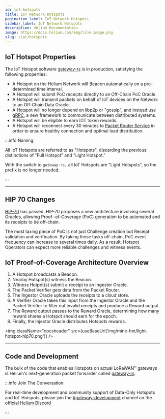 ```yaml
---
id: iot-hotspots
title: IoT Network Hotspots
pagination_label: IoT Network Hotspots
sidebar_label: IoT Network Hotspots
description: Helium Documentation
image: https://docs.helium.com/img/link-image.png
slug: /iot/hotspots
---
```



<LegacyContentBanner />

## IoT Hotspot Properties

The IoT Hotspot software [gateway-rs](https://github.com/helium/gateway-rs) is in production,
satisfying the following properties:

- A Hotspot on the Helium Network will Beacon automatically on a pre-determined time interval.
- A Hotspot will submit PoC receipts directly to an Off-Chain PoC Oracle.
- A Hotspot will transmit packets on behalf of IoT devices on the Network to an Off-Chain Data
  Oracle.
- A Hotspot will no longer depend on libp2p or "gossip", and instead use [gRPC](https://grpc.io/), a
  new framework to communicate between distributed systems.
- A Hotspot will be eligible to earn IOT token rewards.
- A Hotspot will reconnect every 30 minutes to
  [Packet Router Service](/oracles/data-transfer-oracles#packet-router-service) in order to ensure
  healthy connection and optimal load distribution.

:::info Naming

All IoT Hotspots are referred to as "Hotspots", discarding the previous distinctions of "Full
Hotspot" and "Light Hotspot."

With the switch to `gateway-rs,` all IoT Hotspots are "Light Hotspots", so the prefix is no longer
needed.

:::

---

## HIP 70 Changes

[HIP-70](https://github.com/helium/HIP/issues/471) has passed. HIP-70 proposes a new architecture
involving several Oracles, allowing Proof -of-Coverage (PoC) generation to be automated and its
receipts to be off-chain.

The most taxing piece of PoC is not just Challenge creation but Receipt validation and verification.
By taking these tasks off-chain, PoC event frequency can increase to several times daily. As a
result, Hotspot Operators can expect more reliable challenges and witness events.

## IoT Proof-of-Coverage Architecture Overview

1. A Hotspot broadcasts a Beacon.
2. Nearby Hotspot(s) witness the Beacon.
3. Witness Hotpot(s) submit a receipt to an Ingestor Oracle.
4. The Packet Verifier gets data from the Packet Router.
5. The Ingestor Oracle uploads the receipts to a cloud store.
6. A Verifier Oracle takes this input from the Ingestor Oracle and the Packet Verifier to filter out
   invalid receipts and produce a Reward output.
7. The Reward output passes to the Reward Oracle, determining how many reward shares a Hotspot
   should earn for the epoch.
8. Finally, the Injector Oracle distributes Hotspots rewards.

<img className="docsheader" src={useBaseUrl('img/mine-hnt/light-hotspot-hip70.png')} />

---

## Code and Development

The bulk of the code that enables Hotspots on actual LoRaWAN&trade; gateways is Helium's
next-generation packet forwarder called [gateway-rs](https://github.com/helium/gateway-rs).

:::info Join The Conversation

For real-time development and community support of Data-Only Hotspots and IoT Hotspots, please join
the [#gateway-development](discord://discord.com/channels/404106811252408320/784462269072277576)
channel on the official [Helium Discord](https://discord.gg/helium)

:::
